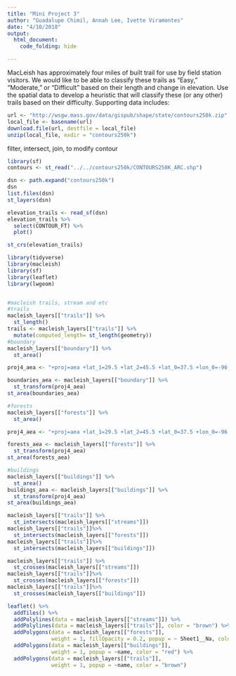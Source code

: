 ```yaml
---
title: "Mini Project 3"
author: "Guadalupe Chimil, Annah Lee, Ivette Viramontes"
date: "4/10/2018"
output: 
  html_document:
    code_folding: hide

---
```

MacLeish has approximately four miles of built trail for use by field station visitors. We would like to be able to classify these trails as “Easy,” “Moderate,” or “Difficult” based on their length and change in elevation. Use the spatial data to develop a heuristic that will classify these (or any other) trails based on their difficulty.
Supporting data includes:


```r
url <- "http://wsgw.mass.gov/data/gispub/shape/state/contours250k.zip"
local_file <- basename(url)  
download.file(url, destfile = local_file)   
unzip(local_file, exdir = "contours250k")  
``` 

filter, intersect, join, to modify contour


```r
library(sf)
contours <- st_read("../../contours250k/CONTOURS250K_ARC.shp")

dsn <- path.expand("contours250k")
dsn
list.files(dsn)
st_layers(dsn)

elevation_trails <- read_sf(dsn)
elevation_trails %>%
  select(CONTOUR_FT) %>%
  plot()

st_crs(elevation_trails) 

```

```r

library(tidyverse) 
library(macleish)  
library(sf) 
library(leaflet)
library(lwgeom)


#macleish trails, stream and etc
#trails
macleish_layers[["trails"]] %>%
  st_length()
trails <- macleish_layers[["trails"]] %>%
  mutate(computed_length= st_length(geometry))
#boundary
macleish_layers[["boundary"]] %>%
  st_area()

proj4_aea <- "+proj=aea +lat_1=29.5 +lat_2=45.5 +lat_0=37.5 +lon_0=-96 +x_0=0 +y_0=0 +ellps=GRS80 +datum=NAD83 +units=m +no_defs"

boundaries_aea <- macleish_layers[["boundary"]] %>%
  st_transform(proj4_aea)
st_area(boundaries_aea)

#forests
macleish_layers[["forests"]] %>%
  st_area()

proj4_aea <- "+proj=aea +lat_1=29.5 +lat_2=45.5 +lat_0=37.5 +lon_0=-96 +x_0=0 +y_0=0 +ellps=GRS80 +datum=NAD83 +units=m +no_defs"

forests_aea <- macleish_layers[["forests"]] %>%
  st_transform(proj4_aea)
st_area(forests_aea)

#buildings
macleish_layers[["buildings"]] %>%
  st_area()
buildings_aea <- macleish_layers[["buildings"]] %>%
  st_transform(proj4_aea)
st_area(buildings_aea)

macleish_layers[["trails"]] %>%
  st_intersects(macleish_layers[["streams"]]) 
macleish_layers[["trails"]]%>%
  st_intersects(macleish_layers[["forests"]]) 
macleish_layers[["trails"]]%>%
  st_intersects(macleish_layers[["buildings"]]) 

macleish_layers[["trails"]] %>%
  st_crosses(macleish_layers[["streams"]]) 
macleish_layers[["trails"]]%>%
  st_crosses(macleish_layers[["forests"]])
macleish_layers[["trails"]]%>%
  st_crosses(macleish_layers[["buildings"]])

leaflet() %>%
  addTiles() %>%
  addPolylines(data = macleish_layers[["streams"]]) %>%
  addPolylines(data = macleish_layers[["trails"]], color = "brown") %>%
  addPolygons(data = macleish_layers[["forests"]], 
              weight = 1, fillOpacity = 0.2, popup = ~ Sheet1__Na, color = "green") %>%
  addPolygons(data = macleish_layers[["buildings"]], 
              weight = 1, popup = ~name, color = "red") %>%
  addPolygons(data = macleish_layers[["trails"]], 
              weight = 1, popup = ~name, color = "brown")

```